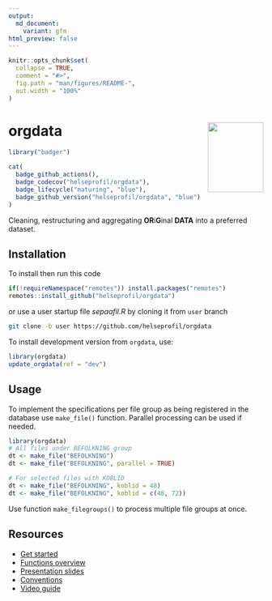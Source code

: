 ```yaml
---
output:
  md_document:
    variant: gfm
html_preview: false
---
```


<!-- README.md is generated from README.Rmd. Please edit that file -->

```r
knitr::opts_chunk$set(
  collapse = TRUE,
  comment = "#>",
  fig.path = "man/figures/README-",
  out.width = "100%"
)
```

# orgdata <img src='man/figures/logo.png' align="right" width="110" height="138" />


```r
library("badger")
```


```r
cat(
  badge_github_actions(),
  badge_codecov("helseprofil/orgdata"),
  badge_lifecycle("maturing", "blue"),
  badge_github_version("helseprofil/orgdata", "blue")
)
```

Cleaning, restructuring and aggregating **OR**i**G**inal **DATA** into a
preferred dataset.

## Installation

To install then run this code

```r
if(!requireNamespace("remotes")) install.packages("remotes")
remotes::install_github("helseprofil/orgdata")
```

or use a user startup file *sepaafil.R* by cloning it from `user` branch

```sh
git clone -b user https://github.com/helseprofil/orgdata
```

To install development version from `orgdata`, use:

```r
library(orgdata)
update_orgdata(ref = "dev")
```

## Usage 

To implement the specifications per file group as being registered in 
the database use `make_file()` function. Parallel processing can be used if needed.

```r
library(orgdata)
# All files under BEFOLKNING group
dt <- make_file("BEFOLKNING")
dt <- make_file("BEFOLKNING", parallel = TRUE)

# For selected files with KOBLID
dt <- make_file("BEFOLKNING", koblid = 48)
dt <- make_file("BEFOLKNING", koblid = c(48, 72))
```

Use function `make_filegroups()` to process multiple file groups at once.

## Resources

- [Get started](https://helseprofil.github.io/orgdata/articles/get-started.html)
- [Functions overview](https://helseprofil.github.io/orgdata/reference/index.html)
- [Presentation slides](https://ybkamaleri.github.io/slides/2021-08-24-orgdata/#1)
- [Conventions](https://github.com/helseprofil/orgdata/blob/main/dev/standard.org)
- [Video guide](https://youtu.be/PhEQq4iWJCY)
